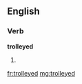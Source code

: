==English==

===Verb===
'''trolleyed'''

# {{past of|[[trolley]]}}

[[fr:trolleyed]]
[[mg:trolleyed]]